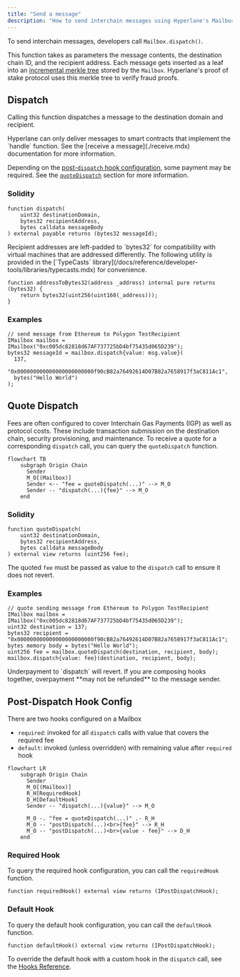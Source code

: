 ```yaml
---
title: "Send a message"
description: "How to send interchain messages using Hyperlane's Mailbox.dispatch() function"
---
```


To send interchain messages, developers call `Mailbox.dispatch()`.

This function takes as parameters the message contents, the destination chain ID, and the recipient address. Each message gets inserted as a leaf into an [incremental merkle tree](https://medium.com/@josephdelong/ethereum-2-0-deposit-merkle-tree-13ec8404ca4f) stored by the `Mailbox`. Hyperlane's proof of stake protocol uses this merkle tree to verify fraud proofs.

## Dispatch

Calling this function dispatches a message to the destination domain and recipient.

<Warning>
  Hyperlane can only deliver messages to smart contracts that implement the
  `handle` function. See the [receive a message](./receive.mdx) documentation
  for more information.
</Warning>

Depending on the [post-`dispatch` hook configuration](#post-dispatch-hook-config), some payment may be required. See the [`quoteDispatch`](#quote-dispatch) section for more information.

### Solidity

```solidity
function dispatch(
    uint32 destinationDomain,
    bytes32 recipientAddress,
    bytes calldata messageBody
) external payable returns (bytes32 messageId);
```

<Info>
Recipient addresses are left-padded to `bytes32` for compatibility with virtual machines that are addressed differently. The following utility is provided in the [`TypeCasts` library](/docs/reference/developer-tools/libraries/typecasts.mdx) for convenience.

```solidity
function addressToBytes32(address _address) internal pure returns (bytes32) {
    return bytes32(uint256(uint160(_address)));
}
```

</Info>

### Examples

```solidity
// send message from Ethereum to Polygon TestRecipient
IMailbox mailbox = IMailbox("0xc005dc82818d67AF737725bD4bf75435d065D239");
bytes32 messageId = mailbox.dispatch{value: msg.value}(
  137,
  "0x000000000000000000000000f90cB82a76492614D07B82a7658917f3aC811Ac1",
  bytes("Hello World")
);
```

## Quote Dispatch

Fees are often configured to cover Interchain Gas Payments (IGP) as well as protocol costs. These include transaction submission on the destination chain, security provisioning, and maintenance. To receive a quote for a corresponding `dispatch` call, you can query the `quoteDispatch` function.

```mermaid
flowchart TB
    subgraph Origin Chain
      Sender
      M_O[(Mailbox)]
      Sender <-- "fee = quoteDispatch(...)" --> M_O
      Sender -- "dispatch(...){fee}" --> M_O
    end
```

### Solidity

```solidity
function quoteDispatch(
    uint32 destinationDomain,
    bytes32 recipientAddress,
    bytes calldata messageBody
) external view returns (uint256 fee);
```

The quoted `fee` must be passed as value to the `dispatch` call to ensure it does not revert.

### Examples

```solidity
// quote sending message from Ethereum to Polygon TestRecipient
IMailbox mailbox = IMailbox("0xc005dc82818d67AF737725bD4bf75435d065D239");
uint32 destination = 137;
bytes32 recipient = "0x000000000000000000000000f90cB82a76492614D07B82a7658917f3aC811Ac1";
bytes memory body = bytes("Hello World");
uint256 fee = mailbox.quoteDispatch(destination, recipient, body);
mailbox.dispatch{value: fee}(destination, recipient, body);
```

<Warning>
  Underpayment to `dispatch` will revert. If you are composing hooks together,
  overpayment **may not be refunded** to the message sender.
</Warning>

## Post-Dispatch Hook Config

There are two hooks configured on a Mailbox

- `required`: invoked for all `dispatch` calls with value that covers the required fee
- `default`: invoked (unless overridden) with remaining value after `required` hook

```mermaid
flowchart LR
    subgraph Origin Chain
      Sender
      M_O[(Mailbox)]
      R_H[RequiredHook]
      D_H[DefaultHook]
      Sender -- "dispatch(...){value}" --> M_O

      M_O -. "fee = quoteDispatch(...)" .- R_H
      M_O -- "postDispatch(...)<br>{fee}" --> R_H
      M_O -- "postDispatch(...)<br>{value - fee}" --> D_H
    end
```

### Required Hook

To query the required hook configuration, you can call the `requiredHook` function.

```solidity
function requiredHook() external view returns (IPostDispatchHook);
```

### Default Hook

To query the default hook configuration, you can call the `defaultHook` function.

```solidity
function defaultHook() external view returns (IPostDispatchHook);
```

To override the default hook with a custom hook in the `dispatch` call, see the [Hooks Reference](/docs/reference/hooks/interchain-gas).
